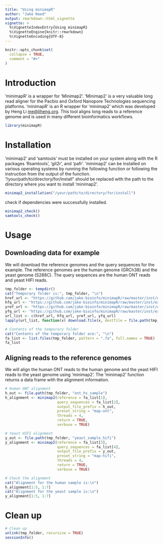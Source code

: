 ```yaml
---
title: "Using minimapR"
author: "Jake Reed"
output: rmarkdown::html_vignette
vignette: >
  %\VignetteIndexEntry{Using minimapR}
  %\VignetteEngine{knitr::rmarkdown}
  %\VignetteEncoding{UTF-8}
---
```


```r
knitr::opts_chunk$set(
  collapse = TRUE,
  comment = "#>"
)
```

# Introduction
'minimapR' is a wrapper for 'Minimap2'. 'Minimap2' is a very valuable long read aligner for the Pacbio and Oxford Nanopore Technologies sequencing platforms. 'minimapR' is an R wrapper for 'minimap2' which was developed by Heng Li <me@liheng.org>. This tool aligns long reads to a reference genome and is used in many different bioinformatics workflows. 

```r
library(minimapR)
```


# Installation
'minimap2' and 'samtools' must be installed on your system along with the R packages 'Rsamtools', 'git2r', and 'pafr'. 'minimap2' can be installed on various operating systems by running the following function or following the instruction from the output of the function. "/your/path/to/directory/for/install" should be replaced with the path to the directory where you want to install 'minimap2'.
```r
minimap2_installation("/your/path/to/directory/for/install")
```

check if dependencies were successfully installed.
```r
minimap2_check()
samtools_check()
```

# Usage
## Downloading data for example
We will download the reference genomes and the query sequences for the example. The reference genomes are the human genome (GRCh38) and the yeast genome (S288C). The query sequences are the human ONT reads and yeast HIFI reads.
```r
tmp_folder <- tempdir()
cat("Temporary folder is:", tmp_folder, "\n")
href_url <- "https://github.com/jake-bioinfo/minimapR/raw/master/inst/extdata/GRCh38_chr1_50m.fa"
hfq_url <- "https://github.com/jake-bioinfo/minimapR/raw/master/inst/extdata/ont_hs_sample.fastq.gz"
yref_url <- "https://github.com/jake-bioinfo/minimapR/raw/master/inst/extdata/S288C_ref_genome.fasta"
yfq_url <- "https://github.com/jake-bioinfo/minimapR/raw/master/inst/extdata/yeast_sample_hifi.fastq.gz"
url_list <- c(href_url, hfq_url, yref_url, yfq_url)
lapply(url_list, function(x) download.file(x, destfile = file.path(tmp_folder, basename(x))))

# Contents of the temporary folder
cat("Contents of the temporary folder are:", "\n")
fa_list <- list.files(tmp_folder, pattern = ".fa", full.names = TRUE)
fa_list
```

## Aligning reads to the reference genomes
We will align the human ONT reads to the human genome and the yeast HIFI reads to the yeast genome using 'minimap2'. The 'minimap2' function returns a data frame with the alignment information.
```r
# Human ONT alignment
h_out <- file.path(tmp_folder, "ont_hs_sample")
h_alignment <- minimap2(reference = fa_list[1], 
                        query_sequences = fa_list[2], 
                        output_file_prefix = h_out, 
                        preset_string = "map-ont", 
                        threads = 4, 
                        return = TRUE, 
                        verbose = TRUE)

# Yeast HIFI alignment
y_out <- file.path(tmp_folder, "yeast_sample_hifi")
y_alignment <- minimap2(reference = fa_list[3], 
                        query_sequences = fa_list[4], 
                        output_file_prefix = y_out, 
                        preset_string = "map-hifi", 
                        threads = 4, 
                        return = TRUE, 
                        verbose = TRUE)

# Check the alignment
cat("Alignment for the human sample is:\n")
h_alignment[1:5, 1:7]
cat("Alignment for the yeast sample is:\n")
y_alignment[1:5, 1:7]
```

# Clean up
```r
# Clean up
unlink(tmp_folder, recursive = TRUE)
sessionInfo()
```